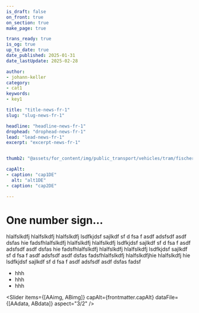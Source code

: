 ```yaml
---
is_draft: false
on_front: true
on_section: true
make_page: true

trans_ready: true
is_og: true
up_to_date: true
date_published: 2025-01-31
date_lastUpdate: 2025-02-28

author:
- johann-keller
category: 
- cat1
keywords:
- key1

title: "title-news-fr-1"
slug: "slug-news-fr-1"

headline: "headline-news-fr-1"
drophead: "drophead-news-fr-1"
lead: "lead-news-fr-1"
excerpt: "excerpt-news-fr-1"


thumb2: "@assets/for_content/img/public_transport/vehicles/tram/fischermaetteli/test001/test001.jpg"

capAlt:
- caption: "cap1DE"
  alt: "alt1DE"
- caption: "cap2DE"

---
```




# One number sign…

hlalfslkdfj hlalfslkdfj hlalfslkdfj lsdfkjdsf sajlkdf sf d fsa f asdf adsfsdf asdf dsfas hie
fadsfhlalfslkdfj hlalfslkdfj hlalfslkdfj lsdfkjdsf<R id="example4" /> sajlkdf sf d fsa f asdf adsfsdf asdf dsfas hie
fadsfhlalfslkdfj hlalfslkdfj hlalfslkdfj lsdfkjdsf sajlkdf sf d fsa f asdf adsfsdf asdf dsfas fadsfhlalfslkdfj hlalfslkdfjhie
 hlalfslkdfj hie<R id="example1" /><R id="example2" />
lsdfkjdsf sajlkdf sf d fsa f asdf adsfsdf asdf dsfas fadsf<R id="example2" />

* hhh<R id="example1" />
* hhh<R id="example2" />
* hhh<R id="example3" />

<Slider items={[AAimg, ABimg]} capAlt={frontmatter.capAlt} dataFile={[AAdata, ABdata]} aspect="3/2" />
